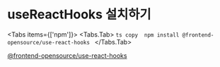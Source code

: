 # useReactHooks 설치하기


<Tabs items={['npm']}>
  <Tabs.Tab>
		```ts copy 
		npm install @frontend-opensource/use-react-hooks
		```
  </Tabs.Tab>
</Tabs>

[@frontend-opensource/use-react-hooks
](https://www.npmjs.com/package/@frontend-opensource/use-react-hooks)
